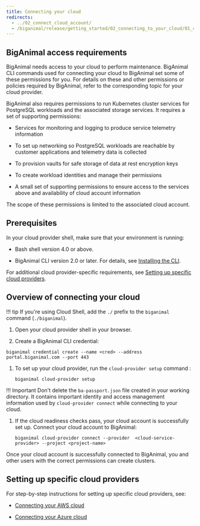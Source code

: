 ```yaml
---
title: Connecting your cloud
redirects:
  - ../02_connect_cloud_account/
  - /biganimal/release/getting_started/02_connecting_to_your_cloud/01_connecting_your_own_cloud
---
```






## BigAnimal access requirements

BigAnimal needs access to your cloud to perform maintenance. BigAnimal CLI commands used for connecting your cloud to BigAnimal set some of these permissions for you. For details on these and other permissions or policies required by BigAnimal, refer to the corresponding topic for your cloud provider.

BigAnimal also requires permissions to run Kubernetes cluster services for PostgreSQL workloads and the associated storage services. It requires a set of supporting permissions:

- Services for monitoring and logging to produce service telemetry information

- To set up networking so PostgreSQL workloads are reachable by customer applications and telemetry data is collected

- To provision vaults for safe storage of data at rest encryption keys

- To create workload identities and manage their permissions

- A small set of supporting permissions to ensure access to the services above and availability of cloud account information

The scope of these permissions is limited to the associated cloud account. 

## Prerequisites

In your cloud provider shell, make sure that your environment is running:

- Bash shell version 4.0 or above.
      
- BigAnimal CLI version 2.0 or later. For details, see [Installing the CLI](/biganimal/latest/reference/cli/#installing-the-cli).

For additional cloud provider-specific requirements, see [Setting up specific cloud providers](#setting-up-specific-cloud-providers).

## Overview of connecting your cloud

!!! tip
    If you're using Cloud Shell, add the `./` prefix to the `biganimal` command (`./biganimal`).
    
1. Open your cloud provider shell in your browser.

1.  Create a BigAnimal CLI credential:

   ```shell
   biganimal credential create --name <cred> --address portal.biganimal.com --port 443
   ```

1. To set up your cloud provider, run the `cloud-provider setup` command :

    ```shell
    biganimal cloud-provider setup 
    ```
 !!! Important
     Don't delete the `ba-passport.json` file created in your working directory. It contains important identity and access management information used by `cloud-provider connect` while connecting to your cloud.

1. If the cloud readiness checks pass, your cloud account is successfully set up. Connect your cloud account to BigAnimal:

   ```shell
   biganimal cloud-provider connect --provider  <cloud-service-provider> --project <project-name>
   ```
 Once your cloud account is successfully connected to BigAnimal, you and other users with the correct permissions can create clusters.

## Setting up specific cloud providers

For step-by-step instructions for setting up specific cloud providers, see:
- [Connecting your AWS cloud](connecting_aws)

- [Connecting your Azure cloud](connecting_azure)
